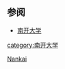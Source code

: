 {{Catnav|頁面分類|人物|校友|大學校友|中國大學校友}}
{{commonscat|Alumni of Nankai University}}
==参阅==

* [[南开大学|南开大学]]

[[category:南开大学|category:南开大学]]
[[Category:天津高校校友|Nankai]]